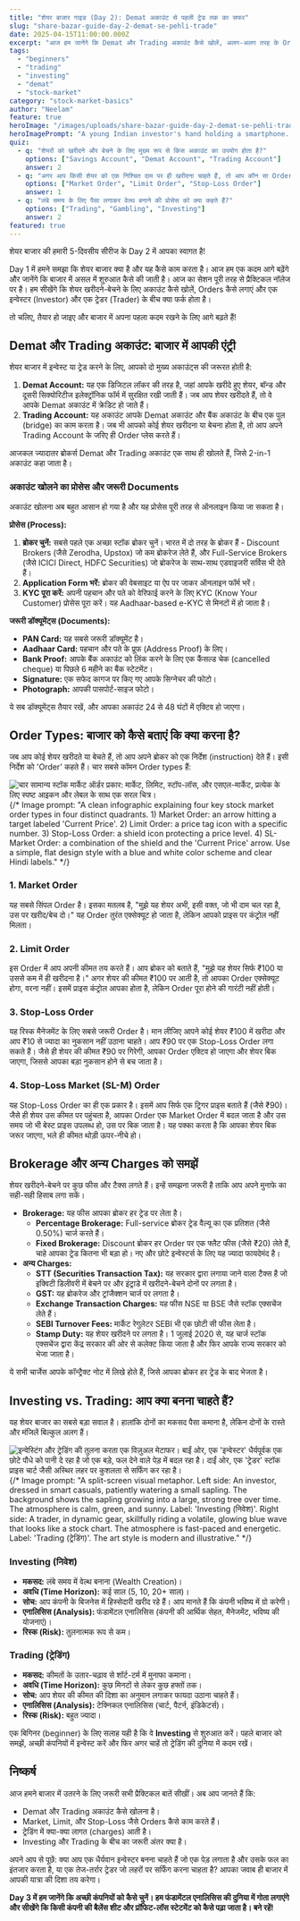 ```yaml
---
title: "शेयर बाजार गाइड (Day 2): Demat अकाउंट से पहली ट्रेड तक का सफर"
slug: "share-bazar-guide-day-2-demat-se-pehli-trade"
date: 2025-04-15T11:00:00.000Z
excerpt: "आज हम जानेंगे कि Demat और Trading अकाउंट कैसे खोलें, अलग-अलग तरह के Orders कैसे लगाएं, और ट्रेडिंग और इन्वेस्टिंग में क्या अंतर है। यह गाइड आपको बाजार में अपना पहला कदम रखने में मदद करेगी।"
tags:
  - "beginners"
  - "trading"
  - "investing"
  - "demat"
  - "stock-market"
category: "stock-market-basics"
author: "Neelam"
feature: true
heroImage: "/images/uploads/share-bazar-guide-day-2-demat-se-pehli-trade/hero-image.jpg"
heroImagePrompt: "A young Indian investor's hand holding a smartphone. The phone screen displays a clean, modern stockbroker app and acts as a glowing portal. Through this portal, a digital, vibrant representation of the BSE/NSE building with bull and bear symbols is visible. The atmosphere is optimistic and futuristic, symbolizing easy access to the stock market through technology. The style is a mix of photorealism and digital art, with a blue and gold color palette."
quiz:
  - q: "शेयरों को खरीदने और बेचने के लिए मुख्य रूप से किस अकाउंट का उपयोग होता है?"
    options: ["Savings Account", "Demat Account", "Trading Account"]
    answer: 2
  - q: "अगर आप किसी शेयर को एक निश्चित दाम पर ही खरीदना चाहते हैं, तो आप कौन सा Order लगाएंगे?"
    options: ["Market Order", "Limit Order", "Stop-Loss Order"]
    answer: 1
  - q: "लंबे समय के लिए पैसा लगाकर वेल्थ बनाने की प्रोसेस को क्या कहते हैं?"
    options: ["Trading", "Gambling", "Investing"]
    answer: 2
featured: true
---
```


शेयर बाजार की हमारी 5-दिवसीय सीरीज के Day 2 में आपका स्वागत है!

Day 1 में हमने समझा कि शेयर बाजार क्या है और यह कैसे काम करता है। आज हम एक कदम आगे बढ़ेंगे और जानेंगे कि बाजार में असल में शुरुआत कैसे की जाती है। आज का सेशन पूरी तरह से प्रैक्टिकल नॉलेज पर है। हम सीखेंगे कि शेयर खरीदने-बेचने के लिए अकाउंट कैसे खोलें, Orders कैसे लगाएं और एक इन्वेस्टर (Investor) और एक ट्रेडर (Trader) के बीच क्या फर्क होता है।

तो चलिए, तैयार हो जाइए और बाजार में अपना पहला कदम रखने के लिए आगे बढ़ते हैं!

## Demat और Trading अकाउंट: बाजार में आपकी एंट्री

शेयर बाजार में इन्वेस्ट या ट्रेड करने के लिए, आपको दो मुख्य अकाउंट्स की जरूरत होती है:

1.  **Demat Account:** यह एक डिजिटल लॉकर की तरह है, जहां आपके खरीदे हुए शेयर, बॉन्ड और दूसरी सिक्योरिटीज इलेक्ट्रॉनिक फॉर्म में सुरक्षित रखी जाती हैं। जब आप शेयर खरीदते हैं, तो वे आपके Demat अकाउंट में क्रेडिट हो जाते हैं।
2.  **Trading Account:** यह अकाउंट आपके Demat अकाउंट और बैंक अकाउंट के बीच एक पुल (bridge) का काम करता है। जब भी आपको कोई शेयर खरीदना या बेचना होता है, तो आप अपने Trading Account के जरिए ही Order प्लेस करते हैं।

आजकल ज्यादातर ब्रोकर्स Demat और Trading अकाउंट एक साथ ही खोलते हैं, जिसे 2-in-1 अकाउंट कहा जाता है।

### अकाउंट खोलने का प्रोसेस और जरूरी Documents

अकाउंट खोलना अब बहुत आसान हो गया है और यह प्रोसेस पूरी तरह से ऑनलाइन किया जा सकता है।

**प्रोसेस (Process):**
1.  **ब्रोकर चुनें:** सबसे पहले एक अच्छा स्टॉक ब्रोकर चुनें। भारत में दो तरह के ब्रोकर हैं - Discount Brokers (जैसे Zerodha, Upstox) जो कम ब्रोकरेज लेते हैं, और Full-Service Brokers (जैसे ICICI Direct, HDFC Securities) जो ब्रोकरेज के साथ-साथ एडवाइजरी सर्विस भी देते हैं।
2.  **Application Form भरें:** ब्रोकर की वेबसाइट या ऐप पर जाकर ऑनलाइन फॉर्म भरें।
3.  **KYC पूरा करें:** अपनी पहचान और पते को वेरिफाई करने के लिए KYC (Know Your Customer) प्रोसेस पूरा करें। यह Aadhaar-based e-KYC से मिनटों में हो जाता है।

**जरूरी डॉक्यूमेंट्स (Documents):**
*   **PAN Card:** यह सबसे जरूरी डॉक्यूमेंट है।
*   **Aadhaar Card:** पहचान और पते के प्रूफ (Address Proof) के लिए।
*   **Bank Proof:** आपके बैंक अकाउंट को लिंक करने के लिए एक कैंसल्ड चेक (cancelled cheque) या पिछले 6 महीने का बैंक स्टेटमेंट।
*   **Signature:** एक सफेद कागज पर किए गए आपके सिग्नेचर की फोटो।
*   **Photograph:** आपकी पासपोर्ट-साइज फोटो।

ये सब डॉक्यूमेंट्स तैयार रखें, और आपका अकाउंट 24 से 48 घंटों में एक्टिव हो जाएगा।

## Order Types: बाजार को कैसे बताएं कि क्या करना है?

जब आप कोई शेयर खरीदते या बेचते हैं, तो आप अपने ब्रोकर को एक निर्देश (instruction) देते हैं। इसी निर्देश को 'Order' कहते हैं। चार सबसे कॉमन Order types हैं:

![चार सामान्य स्टॉक मार्केट ऑर्डर प्रकार: मार्केट, लिमिट, स्टॉप-लॉस, और एसएल-मार्केट, प्रत्येक के लिए स्पष्ट आइकन और लेबल के साथ एक सरल चित्र।](/images/uploads/share-bazar-guide-day-2-demat-se-pehli-trade/order-types.jpg)
{/* Image prompt: "A clean infographic explaining four key stock market order types in four distinct quadrants. 1) Market Order: an arrow hitting a target labeled 'Current Price'. 2) Limit Order: a price tag icon with a specific number. 3) Stop-Loss Order: a shield icon protecting a price level. 4) SL-Market Order: a combination of the shield and the 'Current Price' arrow. Use a simple, flat design style with a blue and white color scheme and clear Hindi labels." */}

### 1. Market Order
यह सबसे सिंपल Order है। इसका मतलब है, "मुझे यह शेयर अभी, इसी वक्त, जो भी दाम चल रहा है, उस पर खरीद/बेच दो।" यह Order तुरंत एक्सेक्यूट हो जाता है, लेकिन आपको प्राइस पर कंट्रोल नहीं मिलता।

### 2. Limit Order
इस Order में आप अपनी कीमत तय करते हैं। आप ब्रोकर को बताते हैं, "मुझे यह शेयर सिर्फ ₹100 या उससे कम में ही खरीदना है।" अगर शेयर की कीमत ₹100 पर आती है, तो आपका Order एक्सेक्यूट होगा, वरना नहीं। इसमें प्राइस कंट्रोल आपका होता है, लेकिन Order पूरा होने की गारंटी नहीं होती।

### 3. Stop-Loss Order
यह रिस्क मैनेजमेंट के लिए सबसे जरूरी Order है। मान लीजिए आपने कोई शेयर ₹100 में खरीदा और आप ₹10 से ज्यादा का नुकसान नहीं उठाना चाहते। आप ₹90 पर एक Stop-Loss Order लगा सकते हैं। जैसे ही शेयर की कीमत ₹90 पर गिरेगी, आपका Order एक्टिव हो जाएगा और शेयर बिक जाएगा, जिससे आपका बड़ा नुकसान होने से बच जाता है।

### 4. Stop-Loss Market (SL-M) Order
यह Stop-Loss Order का ही एक प्रकार है। इसमें आप सिर्फ एक ट्रिगर प्राइस बताते हैं (जैसे ₹90)। जैसे ही शेयर उस कीमत पर पहुंचता है, आपका Order एक Market Order में बदल जाता है और उस समय जो भी बेस्ट प्राइस उपलब्ध हो, उस पर बिक जाता है। यह पक्का करता है कि आपका शेयर बिक जरूर जाएगा, भले ही कीमत थोड़ी ऊपर-नीचे हो।

## Brokerage और अन्य Charges को समझें

शेयर खरीदने-बेचने पर कुछ फीस और टैक्स लगते हैं। इन्हें समझना जरूरी है ताकि आप अपने मुनाफे का सही-सही हिसाब लगा सकें।

*   **Brokerage:** यह फीस आपका ब्रोकर हर ट्रेड पर लेता है।
    *   **Percentage Brokerage:** Full-service ब्रोकर ट्रेड वैल्यू का एक प्रतिशत (जैसे 0.50%) चार्ज करते हैं।
    *   **Fixed Brokerage:** Discount ब्रोकर हर Order पर एक फ्लैट फीस (जैसे ₹20) लेते हैं, चाहे आपका ट्रेड कितना भी बड़ा हो। नए और छोटे इन्वेस्टर्स के लिए यह ज्यादा फायदेमंद है।
*   **अन्य Charges:**
    *   **STT (Securities Transaction Tax):** यह सरकार द्वारा लगाया जाने वाला टैक्स है जो इक्विटी डिलीवरी में बेचने पर और इंट्राडे में खरीदने-बेचने दोनों पर लगता है।
    *   **GST:** यह ब्रोकरेज और ट्रांजैक्शन चार्ज पर लगता है।
    *   **Exchange Transaction Charges:** यह फीस NSE या BSE जैसे स्टॉक एक्सचेंज लेते हैं।
    *   **SEBI Turnover Fees:** मार्केट रेगुलेटर SEBI भी एक छोटी सी फीस लेता है।
    *   **Stamp Duty:** यह शेयर खरीदने पर लगता है। 1 जुलाई 2020 से, यह चार्ज स्टॉक एक्सचेंज द्वारा केंद्र सरकार की ओर से कलेक्ट किया जाता है और फिर आपके राज्य सरकार को भेजा जाता है।

ये सभी चार्जेस आपके कॉन्ट्रैक्ट नोट में लिखे होते हैं, जिसे आपका ब्रोकर हर ट्रेड के बाद भेजता है।

## Investing vs. Trading: आप क्या बनना चाहते हैं?

यह शेयर बाजार का सबसे बड़ा सवाल है। हालांकि दोनों का मकसद पैसा कमाना है, लेकिन दोनों के रास्ते और मंजिलें बिल्कुल अलग हैं।

![इन्वेस्टिंग और ट्रेडिंग की तुलना करता एक विज़ुअल मेटाफर। बाईं ओर, एक 'इन्वेस्टर' धैर्यपूर्वक एक छोटे पौधे को पानी दे रहा है जो एक बड़े, फल देने वाले पेड़ में बदल रहा है। दाईं ओर, एक 'ट्रेडर' स्टॉक प्राइस चार्ट जैसी अस्थिर लहर पर कुशलता से सर्फिंग कर रहा है।](/images/uploads/share-bazar-guide-day-2-demat-se-pehli-trade/investing-vs-trading.jpg)
{/* Image prompt: "A split-screen visual metaphor. Left side: An investor, dressed in smart casuals, patiently watering a small sapling. The background shows the sapling growing into a large, strong tree over time. The atmosphere is calm, green, and sunny. Label: 'Investing (निवेश)'. Right side: A trader, in dynamic gear, skillfully riding a volatile, glowing blue wave that looks like a stock chart. The atmosphere is fast-paced and energetic. Label: 'Trading (ट्रेडिंग)'. The art style is modern and illustrative." */}

### Investing (निवेश)
*   **मकसद:** लंबे समय में वेल्थ बनाना (Wealth Creation)।
*   **अवधि (Time Horizon):** कई साल (5, 10, 20+ साल)।
*   **सोच:** आप कंपनी के बिजनेस में हिस्सेदारी खरीद रहे हैं। आप मानते हैं कि कंपनी भविष्य में ग्रो करेगी।
*   **एनालिसिस (Analysis):** फंडामेंटल एनालिसिस (कंपनी की आर्थिक सेहत, मैनेजमेंट, भविष्य की योजनाएं)।
*   **रिस्क (Risk):** तुलनात्मक रूप से कम।

### Trading (ट्रेडिंग)
*   **मकसद:** कीमतों के उतार-चढ़ाव से शॉर्ट-टर्म में मुनाफा कमाना।
*   **अवधि (Time Horizon):** कुछ मिनटों से लेकर कुछ हफ्तों तक।
*   **सोच:** आप शेयर की कीमत की दिशा का अनुमान लगाकर फायदा उठाना चाहते हैं।
*   **एनालिसिस (Analysis):** टेक्निकल एनालिसिस (चार्ट, पैटर्न, इंडिकेटर्स)।
*   **रिस्क (Risk):** बहुत ज्यादा।

एक बिगिनर (beginner) के लिए सलाह यही है कि वे **Investing** से शुरुआत करें। पहले बाजार को समझें, अच्छी कंपनियों में इन्वेस्ट करें और फिर अगर चाहें तो ट्रेडिंग की दुनिया में कदम रखें।

## निष्कर्ष

आज हमने बाजार में उतरने के लिए जरूरी सभी प्रैक्टिकल बातें सीखीं। अब आप जानते हैं कि:
*   Demat और Trading अकाउंट कैसे खोलना है।
*   Market, Limit, और Stop-Loss जैसे Orders कैसे काम करते हैं।
*   ट्रेडिंग में क्या-क्या लागत (charges) आती है।
*   Investing और Trading के बीच का जरूरी अंतर क्या है।

अपने आप से पूछें: क्या आप एक धैर्यवान इन्वेस्टर बनना चाहते हैं जो एक पेड़ लगाता है और उसके फल का इंतजार करता है, या एक तेज-तर्रार ट्रेडर जो लहरों पर सर्फिंग करना चाहता है? आपका जवाब ही बाजार में आपकी यात्रा की दिशा तय करेगा।

**Day 3 में हम जानेंगे कि अच्छी कंपनियों को कैसे चुनें। हम फंडामेंटल एनालिसिस की दुनिया में गोता लगाएंगे और सीखेंगे कि किसी कंपनी की बैलेंस शीट और प्रॉफिट-लॉस स्टेटमेंट को कैसे पढ़ा जाता है। बने रहें!**
